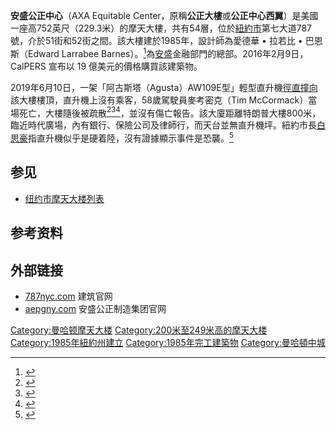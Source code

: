 {{Infobox building
| name               = 安盛公正中心<br>AXA Equitable Building
| image              = AXA Center from GE Building, cropped.jpg
| image_size         = 200px
| caption            = 从西北方向看大楼（2009年9月）
| alt                =
| status             = 已完工
| completion_date    = 1985
| antenna_spire      = 
| roof               = {{convert|229.3|m|ft|0|abbr=on}}
| top_floor          = <!--{{convert|0|m|ft|0|abbr=on}}-->
| floor_count        = 54
| start_date         = 
| opening            = 
| building_type      = 商业建筑（写字楼、零售业）
| floor_area         = 
| developer          = 
| architect          = Edward Larrabee Barnes
| structural_engineer= Severud Associates
| main_contractor    = 
| address            = 第七大道787号
| latd               = 40.761733 
| longd              = -73.981802 
| iso_region         = US-NY
| coordinates_display= title
| url                = [https://web.archive.org/web/20130121121555/http://787nyc.com/ 787nyc.com]
}}

'''安盛公正中心'''（AXA Equitable Center，原稱'''公正大樓'''或'''公正中心西翼'''）是美國一座高752英尺（229.3米）的摩天大樓，共有54層，位於[[紐約市|紐約市]]第七大道787號，介於51街和52街之間。該大樓建於1985年，設計師為愛德華 • 拉若比 • 巴恩斯（Edward Larrabee Barnes）。<ref>{{cite web |url=http://www.emporis.com/en/wm/bu/?id=116341 |title=存檔副本 |accessdate=2008-12-23 |archive-date=2007-02-21 |archive-url=https://web.archive.org/web/20070221044756/http://www.emporis.com/en/wm/bu/?id=116341 |dead-url=no }}</ref>為[[安盛|安盛]]金融部門的總部。2016年2月9日，CalPERS 宣布以 19 億美元的價格購買該建築物。

2019年6月10日，一架「阿古斯塔（Agusta）AW109E型」輕型直升機[[2019年纽约市直升机撞楼事故|徑直撞向]]該大樓樓頂，直升機上沒有乘客，58歲駕駛員麥考密克（Tim McCormack）當場死亡，大樓隨後被疏散<ref>{{Cite news|url=https://www.nytimes.com/2019/06/10/nyregion/helicopter-crash-nyc.html|title=Helicopter Crashes on Roof of Manhattan Building, Killing Pilot|last=Barron|first=James|date=2019-06-10|work=The New York Times|access-date=2019-06-10|language=en-US|issn=0362-4331|archive-date=2019-06-11|archive-url=https://web.archive.org/web/20190611130605/https://www.nytimes.com/2019/06/10/nyregion/helicopter-crash-nyc.html|dead-url=no}}</ref><ref>{{cite web|url=https://www.cnn.com/us/live-news/manhattan-helicopter-crash-june-2019/index.html|title=Helicopter crashes into New York City building|accessdate=2019-06-10|archive-date=2019-06-12|archive-url=https://web.archive.org/web/20190612002600/https://www.cnn.com/us/live-news/manhattan-helicopter-crash-june-2019/index.html|dead-url=no}}</ref><ref>{{cite web|url=https://www.bbc.com/news/world-us-canada-48585041|title=Helicopter crash lands on NYC skyscraper|accessdate=2019-06-10|archive-date=2019-06-11|archive-url=https://web.archive.org/web/20190611155857/https://www.bbc.com/news/world-us-canada-48585041|dead-url=no}}</ref>，並沒有傷亡報告。該大廈距離特朗普大樓800米，臨近時代廣場，內有銀行、保險公司及律師行，而天台並無直升機坪。紐約市長[[白思豪|白思豪]]指直升機似乎是硬着陸，沒有證據顯示事件是恐襲。<ref>{{Cite web |url=https://hk.news.appledaily.com/international/daily/article/20190612/20701589 |title=曼哈頓直升機撞天台 911恐怖回憶再現 |access-date=2019-06-12 |archive-date=2019-07-27 |archive-url=https://web.archive.org/web/20190727083813/https://hk.news.appledaily.com/international/daily/article/20190612/20701589 |dead-url=no }}</ref>

== 参见 ==
*[[纽约市摩天大楼列表|纽约市摩天大楼列表]]

== 参考资料 ==
{{Reflist}}

== 外部链接 ==
* [https://web.archive.org/web/20130121121555/http://787nyc.com/ 787nyc.com] 建筑官网
* [https://web.archive.org/web/20121120200421/http://www.aepgny.com/ aepgny.com] 安盛公正制造集团官网

[[Category:曼哈顿摩天大楼|Category:曼哈顿摩天大楼]]
[[Category:200米至249米高的摩天大楼|Category:200米至249米高的摩天大楼]]
[[Category:1985年紐約州建立|Category:1985年紐約州建立]]
[[Category:1985年完工建築物|Category:1985年完工建築物]]
[[Category:曼哈頓中城|Category:曼哈頓中城]]